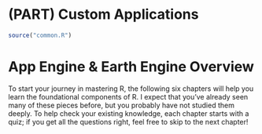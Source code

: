 # (PART) Custom Applications {-}

```r
source("common.R")
```


# App Engine & Earth Engine Overview  

To start your journey in mastering R, the following six chapters will help you learn the foundational components of R. I expect that you've already seen many of these pieces before, but you probably have not studied them deeply. To help check your existing knowledge, each chapter starts with a quiz; if you get all the questions right, feel free to skip to the next chapter!

